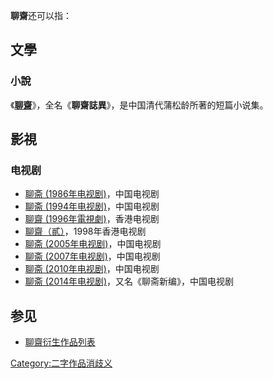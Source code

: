 '''聊齋'''还可以指：

==文學==
===小說===
《'''[[聊齋|聊齋]]'''》，全名《'''聊齋誌異'''》，是中国清代蒲松龄所著的短篇小说集。

==影視==
===电视剧===
*[[聊斋_(1986年电视剧)|聊斋 (1986年电视剧)]]，中国电视剧
*[[聊斋_(1994年电视剧)|聊斋 (1994年电视剧)]]，中国电视剧
*[[聊齋_(1996年電視劇)|聊齋 (1996年電視劇)]]，香港电视剧
*[[聊齋（貳）|聊齋（貳）]]，1998年香港电视剧
*[[聊斋_(2005年电视剧)|聊斋 (2005年电视剧)]]，中国电视剧
*[[聊斋_(2007年电视剧)|聊斋 (2007年电视剧)]]，中国电视剧
*[[聊斋_(2010年电视剧)|聊斋 (2010年电视剧)]]，中国电视剧
*[[聊斋_(2014年电视剧)|聊斋 (2014年电视剧)]]，又名《聊斋新编》，中国电视剧

==参见==
*[[聊齋衍生作品列表|聊齋衍生作品列表]]

{{Disambig}}

[[Category:二字作品消歧义|Category:二字作品消歧义]]